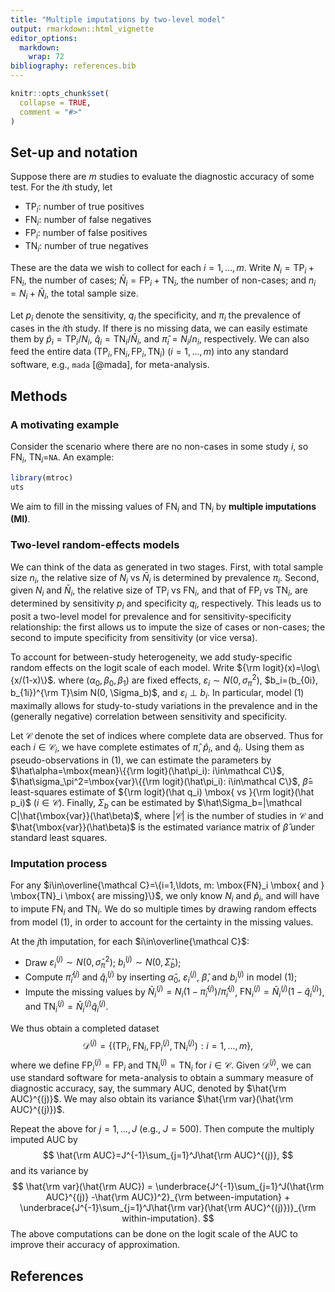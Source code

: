 ```yaml
---
title: "Multiple imputations by two-level model"
output: rmarkdown::html_vignette
editor_options: 
  markdown: 
    wrap: 72
bibliography: references.bib
---
```


```r
knitr::opts_chunk$set(
  collapse = TRUE,
  comment = "#>"
)
```



## Set-up and notation

Suppose there are $m$ studies to evaluate the diagnostic accuracy of
some test. For the $i$th study, let

-   $\mbox{TP}_i$: number of true positives
-   $\mbox{FN}_i$: number of false negatives
-   $\mbox{FP}_i$: number of false positives
-   $\mbox{TN}_i$: number of true negatives

These are the data we wish to collect for each $i=1,\ldots, m$. Write
$N_i=\mbox{TP}_i+\mbox{FN}_i$, the number of cases; $\bar N_i=\mbox{FP}_i + \mbox{TN}_i$, the number
of non-cases; and $n_i = N_i + \bar N_i$, the total sample size.

Let $p_i$ denote the sensitivity, $q_i$ the specificity, and $\pi_i$ the
prevalence of cases in the $i$th study. If there is no missing data, we
can easily estimate them by $\hat p_i=\mbox{TP}_i/N_i$,
$\hat q_i=\mbox{TN}_i/\bar N_i$, and $\hat\pi_i=N_i/n_i$, respectively. We can
also feed the entire data $(\mbox{TP}_i, \mbox{FN}_i, \mbox{FP}_i, \mbox{TN}_i)$ $(i=1,\ldots, m)$
into any standard software, e.g., `mada` [@mada], for meta-analysis.

## Methods

### A motivating example

Consider the scenario where there are no non-cases in some study $i$, so
$\mbox{FN}_i$, $\mbox{TN}_i=$`NA`. An example:

```r
library(mtroc)
uts

```

We aim to fill in the missing values of $\mbox{FN}_i$ and $\mbox{TN}_i$ by **multiple
imputations (MI)**.

### Two-level random-effects models

We can think of the data as generated in two stages. First, with total
sample size $n_i$, the relative size of $N_i$ vs $\bar N_i$ is
determined by prevalence $\pi_i$. Second, given $N_i$ and $\bar N_i$,
the relative size of $\mbox{TP}_i$ vs $\mbox{FN}_i$, and that of $\mbox{FP}_i$ vs $\mbox{TN}_i$, are
determined by sensitivity $p_i$ and specificity $q_i$, respectively.
This leads us to posit a two-level model for prevalence and for
sensitivity-specificity relationship: the first allows us to impute the
size of cases or non-cases; the second to impute specificity from
sensitivity (or vice versa).

To account for between-study heterogeneity, we add study-specific random
effects on the logit scale of each model. Write
${\rm logit}(x)=\log\{x/(1-x)\}$. \begin{align}\tag{1}
{\rm logit}(\pi_i)&= \alpha_0 + \varepsilon_i\\
{\rm logit}(q_i) &= (\beta_0 + b_{0i}) + (\beta_1 + b_{1i}){\rm logit}(p_i),
\end{align} where $(\alpha_0, \beta_0, \beta_1)$ are fixed effects,
$\varepsilon_i\sim N(0, \sigma_\pi^2)$,
$b_i=(b_{0i}, b_{1i})^{\rm T}\sim N(0, \Sigma_b)$, and
$\varepsilon_i\perp b_i$. In particular, model (1) maximally allows for
study-to-study variations in the prevalence and in the (generally
negative) correlation between sensitivity and specificity.

Let $\mathcal C$ denote the set of indices where complete data are
observed. Thus for each $i\in\mathcal C_i$, we have complete estimates
of $\hat\pi$, $\hat p_i$, and $\hat q_i$. Using them as
pseudo-observations in (1), we can estimate the parameters by
$\hat\alpha=\mbox{mean}\{{\rm logit}(\hat\pi_i): i\in\mathcal C\}$,
$\hat\sigma_\pi^2=\mbox{var}\{{\rm logit}(\hat\pi_i): i\in\mathcal C\}$,
$\hat\beta=$ least-squares estimate of
${\rm logit}(\hat q_i) \mbox{ vs }{\rm logit}(\hat p_i)$ $(i\in\mathcal C)$.
Finally, $\Sigma_b$ can be estimated by
$\hat\Sigma_b=|\mathcal C|\hat{\mbox{var}}(\hat\beta)$, where
$|\mathcal C|$ is the number of studies in $\mathcal C$ and
$\hat{\mbox{var}}(\hat\beta)$ is the estimated variance matrix of
$\hat\beta$ under standard least squares.

### Imputation process

For any
$i\in\overline{\mathcal C}=\{i=1,\ldots, m: \mbox{FN}_i \mbox{ and } \mbox{TN}_i \mbox{ are missing}\}$,
we only know $N_i$ and $\hat p_i$, and will have to impute $\mbox{FN}_i$ and
$\mbox{TN}_i$. We do so multiple times by drawing random effects from model
(1), in order to account for the certainty in the missing values.

At the $j$th imputation, for each $i\in\overline{\mathcal C}$:

-   Draw $\varepsilon_i^{(j)}\sim N(0, \hat\sigma_\pi^2)$;
    $b_i^{(j)}\sim N(0,\hat\Sigma_b)$;
-   Compute $\hat\pi_i^{(j)}$ and $\hat q_i^{(j)}$ by inserting
    $\hat\alpha_0$, $\varepsilon_i^{(j)}$, $\hat\beta$, and $b_i^{(j)}$
    in model (1);
-   Impute the missing values by
    $\bar N_i^{(j)}= N_i(1-\hat\pi_i^{(j)})/\hat\pi_i^{(j)}$,
    $\mbox{FN}_i^{(j)} = \bar N_i^{(j)}(1-\hat q_i^{(j)})$, and
    $\mbox{TN}_i^{(j)} = \bar N_i^{(j)}\hat q_i^{(j)}$.

We thus obtain a completed dataset $$
\mathcal D^{(j)}=
\{(\mbox{TP}_i, \mbox{FN}_i, \mbox{FP}_i^{(j)}, \mbox{TN}_i^{(j)}): i=1,\ldots, m\},
$$ where we define $\mbox{FP}_i^{(j)}=\mbox{FP}_i$ and $\mbox{TN}_i^{(j)}=\mbox{TN}_i$ for
$i\in\mathcal C$. Given $\mathcal D^{(j)}$, we can use standard software
for meta-analysis to obtain a summary measure of diagnostic accuracy,
say, the summary AUC, denoted by $\hat{\rm AUC}^{(j)}$. We may also
obtain its variance $\hat{\rm var}(\hat{\rm AUC}^{(j)})$.

Repeat the above for $j =1,\ldots, J$ (e.g., $J=500$). Then compute the
multiply imputed AUC by $$
\hat{\rm AUC}=J^{-1}\sum_{j=1}^J\hat{\rm AUC}^{(j)},
$$ and its variance by $$
\hat{\rm var}(\hat{\rm AUC}) = \underbrace{J^{-1}\sum_{j=1}^J(\hat{\rm AUC}^{(j)} -\hat{\rm AUC})^2}_{\rm between-imputation}
+ \underbrace{J^{-1}\sum_{j=1}^J\hat{\rm var}(\hat{\rm AUC}^{(j)})}_{\rm within-imputation}.
$$ The above computations can be done on the logit scale of the AUC to
improve their accuracy of approximation.

## References
